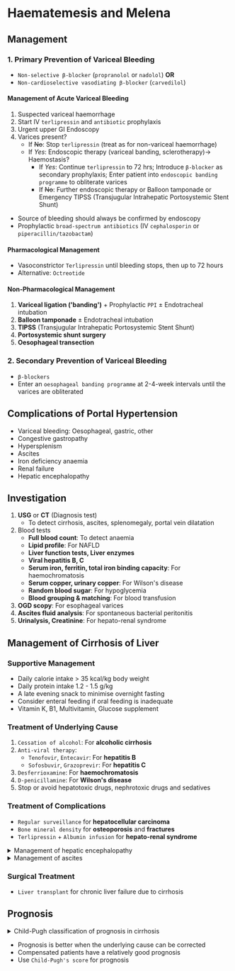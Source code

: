 # Haematemesis and Melena

## Management

### 1. Primary Prevention of Variceal Bleeding

- `Non-selective β-blocker` (`propranolol` or `nadolol`) **OR**
- `Non-cardioselective vasodiating β-blocker` (`carvedilol`)

#### Management of Acute Variceal Bleeding

1. Suspected variceal haemorrhage
1. Start IV `terlipressin` and `antibiotic` prophylaxis
1. Urgent upper GI Endoscopy
1. Varices present?
   - If ~~No~~: Stop `terlipressin` (treat as for non-variceal haemorrhage)
   - If _Yes_: Endoscopic therapy (variceal banding, sclerotherapy)→ Haemostasis?
     - If _Yes_: Continue `terlipressin` to 72 hrs; Introduce `β-blocker` as secondary prophylaxis; Enter patient into `endoscopic banding programme` to obliterate varices
     - If ~~No~~: Further endoscopic therapy or Balloon tamponade or Emergency TIPSS (Transjugular Intrahepatic Portosystemic Stent Shunt)

- Source of bleeding should always be confirmed by endoscopy
- Prophylactic `broad-spectrum antibiotics` (IV `cephalosporin` or `piperacillin/tazobactam`)

#### Pharmacological Management

- Vasoconstrictor `Terlipressin` until bleeding stops, then up to 72 hours
- Alternative: `Octreotide`

#### Non-Pharmacological Management

1. **Variceal ligation ('banding')** + Prophylactic `PPI` ± Endotracheal intubation
1. **Balloon tamponade** ± Endotracheal intubation
1. **TIPSS** (Transjugular Intrahepatic Portosystemic Stent Shunt)
1. **Portosystemic shunt surgery**
1. **Oesophageal transection**

### 2. Secondary Prevention of Variceal Bleeding

- `β-blockers`
- Enter an `oesophageal banding programme` at 2-4-week intervals until the varices are obliterated

## Complications of Portal Hypertension

- Variceal bleeding: Oesophageal, gastric, other
- Congestive gastropathy
- Hypersplenism
- Ascites
- Iron deficiency anaemia
- Renal failure
- Hepatic encephalopathy

## Investigation

1. **USG** or **CT** (Diagnosis test)
   - To detect cirrhosis, ascites, splenomegaly, portal vein dilatation
1. Blood tests
   - **Full blood count**: To detect anaemia
   - **Lipid profile**: For NAFLD
   - **Liver function tests, Liver enzymes**
   - **Viral hepatitis B, C**
   - **Serum iron, ferritin, total iron binding capacity**: For haemochromatosis
   - **Serum copper, urinary copper**: For Wilson's disease
   - **Random blood sugar**: For hypoglycemia
   - **Blood grouping & matching**: For blood transfusion
1. **OGD scopy**: For esophageal varices
1. **Ascites fluid analysis**: For spontaneous bacterial peritonitis
1. **Urinalysis, Creatinine**: For hepato-renal syndrome

## Management of Cirrhosis of Liver

### Supportive Management

- Daily calorie intake > 35 kcal/kg body weight
- Daily protein intake 1.2 - 1.5 g/kg
- A late evening snack to minimise overnight fasting
- Consider enteral feeding if oral feeding is inadequate
- Vitamin K, B1, Multivitamin, Glucose supplement

### Treatment of Underlying Cause

1. `Cessation of alcohol`: For **alcoholic cirrhosis**
1. `Anti-viral therapy`:
   - `Tenofovir`, `Entecavir`: For **hepatitis B**
   - `Sofosbuvir`, `Grazoprevir`: For **hepatitis C**
1. `Desferrioxamine`: For **haemochromatosis**
1. `D-penicillamine`: For **Wilson's disease**
1. Stop or avoid hepatotoxic drugs, nephrotoxic drugs and sedatives

### Treatment of Complications

- `Regular surveillance` for **hepatocellular carcinoma**
- `Bone mineral density` for **osteoporosis** and **fractures**
- `Terlipressin` + `Albumin infusion` for **hepato-renal syndrome**

<details>
<summary>Management of hepatic encephalopathy</summary>

> Treat the underlying causes

1. `Lactulose` (15-30 mL)
   - Increase gradually until bowel movements twice daily
1. `Phosphate enemas`
   - In patients with refractory constipation or oral route is compromised
1. `Rifaximin` (550 mg twice daily)
   - Reduce recurent hepatic encephalopathy
1. `L-ornithine L-arginine` (LOLA)
   - To lower ammonia levels and improve encephalopathy
1. `Endotracheal intubation` if needed to protect airway
1. Dietary protein restriction is not recommended

</details>

<details>
<summary>Management of ascites</summary>

1. Restricting sodium intake
   - Low sodium diet
   - Drugs that cause sodium retention
1. Diuretics: `Spironolactone` + `Furosemide`
1. In refractory ascites:
   - `Paracentesis` + `IV colloid (human albumin solution)` for every 2-3 L of ascites drained
   - Alternative to paracentesis: `Transjugular Intrahepatic Portosystemic Stent Shunt` (TIPSS)

</details>

### Surgical Treatment

- `Liver transplant` for chronic liver failure due to cirrhosis

## Prognosis

<details>
<summary>Child-Pugh classification of prognosis in cirrhosis</summary>

> A BEAT

| Score                                              | 1     | 2       | 3      |
| :------------------------------------------------- | :---- | :------ | :----- |
| **`A`scites**                                      | None  | Mild    | Marked |
| **`B`ilirubin (mg/dL)**                            |       |         |        |
| Primary biliary cholangitis/sclerosing cholangitis | < 4   | 4-10    | > 10   |
| Other causes of cirrhosis                          | < 2   | 2-3     | > 3    |
| **`E`ncephalopathy**                               | None  | Mild    | Marked |
| **`A`lbumin** (g/dL)                               | > 3.5 | 2.8-3.5 | < 2.8  |
| **Prothrombin `t`ime**                             | < 4   | 4-6     | > 6    |

Add the individual scores:

- < 7 = Child's A (Well compensated)
- 7-9 = Child's B (Significant functional)
- \> 9 = Child's C (Decompensated)

</details>

- Prognosis is better when the underlying cause can be corrected
- Compensated patients have a relatively good prognosis
- Use `Child-Pugh's score` for prognosis
